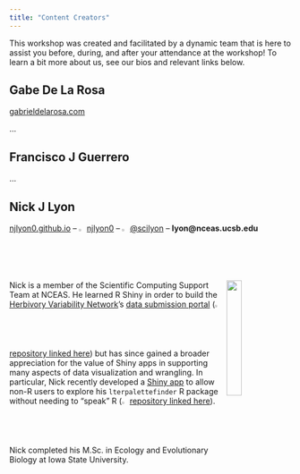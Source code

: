 ```yaml
---
title: "Content Creators"
---
```


This workshop was created and facilitated by a dynamic team that is here to assist you before, during, and after your attendance at the workshop! To learn a bit more about us, see our bios and relevant links below.

## Gabe De La Rosa

[gabrieldelarosa.com](https://www.gabrieldelarosa.com/)

...


## Francisco J Guerrero

...


## Nick J Lyon

[njlyon0.github.io](https://njlyon0.github.io/) -- <img src="images/github-logo.png" width="2%"/> [njlyon0](https://github.com/njlyon0) -- <img src="images/twitter-logo.png" width="2%"/> [\@scilyon](https://twitter.com/scilyon) -- **lyon@nceas.ucsb.edu**

<img src="images/nlyon.png" align="right" width="23%"/>

Nick is a member of the Scientific Computing Support Team at NCEAS. He learned R Shiny in order to build the [Herbivory Variability Network](https://herbvar.org/)'s [data submission portal](https://herbvar.shinyapps.io/data_portal_actual/) (<img src="images/github-logo.png" width="2%"/> [repository linked here](https://github.com/HerbVar-Network/Data-Portal)) but has since gained a broader appreciation for the value of Shiny apps in supporting many aspects of data visualization and wrangling. In particular, Nick recently developed a [Shiny app](https://cosima.nceas.ucsb.edu/lterpalettefinder-shiny/) to allow non-R users to explore his `lterpalettefinder` R package without needing to "speak" R (<img src="images/github-logo.png" width="2%"/> [repository linked here](https://github.com/lter/lterpalettefinder-shiny)). Nick completed his M.Sc. in Ecology and Evolutionary Biology at Iowa State University.


